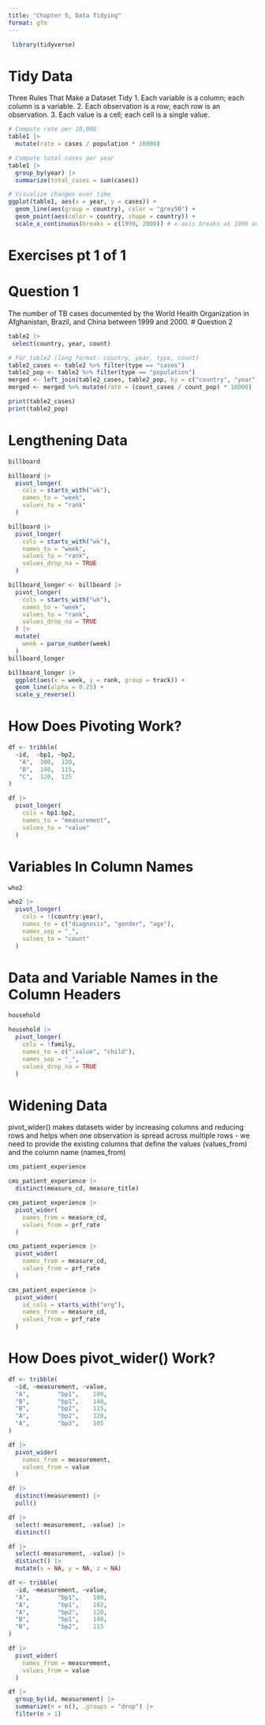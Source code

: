 ```yaml
---
title: "Chapter 5, Data Tidying"
format: gfm
---
```


```r
 library(tidyverse)
```

# Tidy Data

Three Rules That Make a Dataset Tidy
1. Each variable is a column; each column is a variable.
2. Each observation is a row; each row is an observation.
3. Each value is a cell; each cell is a single value.

```r
# Compute rate per 10,000
table1 |>
  mutate(rate = cases / population * 10000)

# Compute total cases per year
table1 |> 
  group_by(year) |> 
  summarize(total_cases = sum(cases))

# Visualize changes over time
ggplot(table1, aes(x = year, y = cases)) +
  geom_line(aes(group = country), color = "grey50") +
  geom_point(aes(color = country, shape = country)) +
  scale_x_continuous(breaks = c(1999, 2000)) # x-axis breaks at 1999 and 2000
```

# Exercises pt 1 of 1

# Question 1
The number of TB cases documented by the World Health Organization in Afghanistan, Brazil, and China between 1999 and 2000.
# Question 2
```r
table2 |>
 select(country, year, count)
```

```r
# For table2 (long format: country, year, type, count)
table2_cases <- table2 %>% filter(type == "cases")
table2_pop <- table2 %>% filter(type == "population")
merged <- left_join(table2_cases, table2_pop, by = c("country", "year"), suffix = c("_cases", "_pop"))
merged <- merged %>% mutate(rate = (count_cases / count_pop) * 10000)

print(table2_cases)
print(table2_pop)
```

# Lengthening Data

```r
billboard
```

```r
billboard |> 
  pivot_longer(
    cols = starts_with("wk"), 
    names_to = "week", 
    values_to = "rank"
  )
```

```r
billboard |> 
  pivot_longer(
    cols = starts_with("wk"), 
    names_to = "week", 
    values_to = "rank",
    values_drop_na = TRUE
  )
```

```r
billboard_longer <- billboard |> 
  pivot_longer(
    cols = starts_with("wk"), 
    names_to = "week", 
    values_to = "rank",
    values_drop_na = TRUE
  ) |> 
  mutate(
    week = parse_number(week)
  )
billboard_longer
```

```r
billboard_longer |> 
  ggplot(aes(x = week, y = rank, group = track)) + 
  geom_line(alpha = 0.25) + 
  scale_y_reverse()
```

# How Does Pivoting Work?
```r
df <- tribble(
  ~id,  ~bp1, ~bp2,
   "A",  100,  120,
   "B",  140,  115,
   "C",  120,  125
)
```

```r
df |> 
  pivot_longer(
    cols = bp1:bp2,
    names_to = "measurement",
    values_to = "value"
  )
```

# Variables In Column Names
```r
who2
```

```r
who2 |> 
  pivot_longer(
    cols = !(country:year),
    names_to = c("diagnosis", "gender", "age"), 
    names_sep = "_",
    values_to = "count"
  )
```


# Data and Variable Names in the Column Headers

```r
household
```
```r
household |> 
  pivot_longer(
    cols = !family, 
    names_to = c(".value", "child"), 
    names_sep = "_", 
    values_drop_na = TRUE
  )
```

# Widening Data
pivot_wider() makes datasets wider by increasing columns and reducing rows and helps when one observation is spread across multiple rows
 - we need to provide the existing columns that define the values (values_from) and the column name (names_from)
```r
cms_patient_experience
```

```r
cms_patient_experience |> 
  distinct(measure_cd, measure_title)
```

```r
cms_patient_experience |> 
  pivot_wider(
    names_from = measure_cd,
    values_from = prf_rate
  )
```
```r
cms_patient_experience |> 
  pivot_wider(
    names_from = measure_cd,
    values_from = prf_rate
  )
```

```r
cms_patient_experience |> 
  pivot_wider(
    id_cols = starts_with("org"),
    names_from = measure_cd,
    values_from = prf_rate
  )
```

# How Does pivot_wider() Work?
```r
df <- tribble(
  ~id, ~measurement, ~value,
  "A",        "bp1",    100,
  "B",        "bp1",    140,
  "B",        "bp2",    115, 
  "A",        "bp2",    120,
  "A",        "bp3",    105
)
```

```r
df |> 
  pivot_wider(
    names_from = measurement,
    values_from = value
  )
```

```r
df |> 
  distinct(measurement) |> 
  pull()
```

```r
df |> 
  select(-measurement, -value) |> 
  distinct()
```

```r
df |> 
  select(-measurement, -value) |> 
  distinct() |> 
  mutate(x = NA, y = NA, z = NA)
```

```r
df <- tribble(
  ~id, ~measurement, ~value,
  "A",        "bp1",    100,
  "A",        "bp1",    102,
  "A",        "bp2",    120,
  "B",        "bp1",    140, 
  "B",        "bp2",    115
)
```

```r
df |>
  pivot_wider(
    names_from = measurement,
    values_from = value
  )
```

```r
df |> 
  group_by(id, measurement) |> 
  summarize(n = n(), .groups = "drop") |> 
  filter(n > 1)
```

